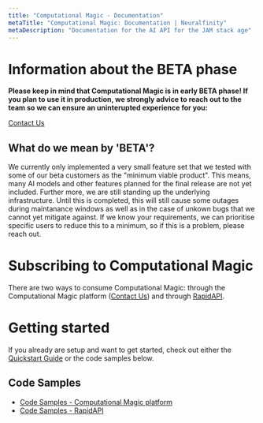 ```yaml
---
title: "Computational Magic - Documentation"
metaTitle: "Computational Magic: Documentation | Neuralfinity"
metaDescription: "Documentation for the AI API for the JAM stack age"
---
```



# Information about the BETA phase

**Please keep in mind that Computational Magic is in early BETA phase! If you plan to use it in production, we strongly advice to reach out to the team so we can ensure an uninterupted experience for you:**

[Contact Us](https://www.neuralfinity.com/#contact)


## What do we mean by 'BETA'?
We currently only implemented a very small feature set that we tested with some of our beta customers as the "minimum viable product". This means, many AI models and other features planned for the final release are not yet included.
Further more, we are still standing up the underlying infrastructure. Until this is completed, this will still cause some outages during maintanance windows as well as in the case of unkown bugs that we cannot yet mitigate against. If we know your requirements, we can prioritise specific users to reduce this to a minimum, so if this is a problem, please reach out.


# Subscribing to Computational Magic
There are two ways to consume Computational Magic: through the Computational Magic platform ([Contact Us](https://www.neuralfinity.com/#contact)) and through [RapidAPI](https://rapidapi.com/neuralfinity1-neuralfinity-default/api/magicsummary/). 

# Getting started
If you already are setup and want to get started, check out either the [Quickstart Guide](./quickstart) or the code samples below. 

## Code Samples
- [Code Samples - Computational Magic platform](./computational-magic-platform/magic-summary/examples)
- [Code Samples - RapidAPI](./rapid-api/magic-summary/examples)
